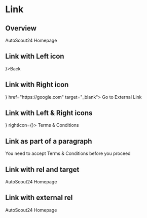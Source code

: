 

<Meta title="Components/Navigation/Link" component={Link} />

# Link

## Overview

<Canvas>
  <Story name="Overview">
    <Link href="https://autoscout24.ch">AutoScout24 Homepage</Link>
  </Story>
</Canvas>

## Link with Left icon

<Canvas>
  <Story name="Link with Left icon">
    <Link leftIcon={<ArrowLeftIcon />}>Back</Link>
  </Story>
</Canvas>

## Link with Right icon

<Canvas>
  <Story name="Link with Right icon">
    <Link rightIcon={<ErrorIcon />} href="https://google.com" target="_blank">
      Go to External Link
    </Link>
  </Story>
</Canvas>

## Link with Left & Right icons

<Canvas>
  <Story name="Link with Left & Right icons">
    <Link leftIcon={<ArrowLeftIcon />} rightIcon={<ErrorIcon />}>
      Terms & Conditions
    </Link>
  </Story>
</Canvas>

## Link as part of a paragraph

<Canvas>
  <Story name="Link as part of a paragraph">
    <p>
      You need to accept
      <Link>Terms & Conditions</Link>
      before you proceed
    </p>
  </Story>
</Canvas>

## Link with rel and target

<Canvas>
  <Story name="Link with rel and target">
    <Link rel="nofollow noopener noreferrer" target="_blank" href="https://autoscout24.ch">AutoScout24 Homepage</Link>
  </Story>
</Canvas>

## Link with external rel

<Canvas>
  <Story name="Link with external rel">
    <Link isExternal={true} href="https://autoscout24.ch">AutoScout24 Homepage</Link>
  </Story>
</Canvas>
